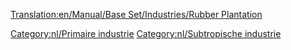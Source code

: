 [[Translation:en/Manual/Base Set/Industries/Rubber Plantation]]

{{nl/Industrieën|image=en/Rubberplantation.png
|name=Rubberplantage
|climates=[[nl/Manual/Klimaat#subtropisch|Subtropisch]].
|accepts=Niets
|produces=[[nl/Manual/Base Set/Cargos/Rubber|Rubber]]
|notes=Niet aanwezig in andere [[nl/Manual/Klimaat|klimaten]]
}}

{{nl/Navbox Industrieën}}
[[Category:nl/Primaire industrie]]
[[Category:nl/Subtropische industrie]]